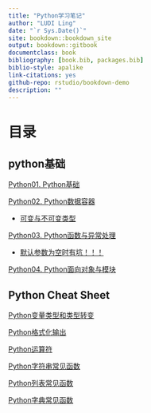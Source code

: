 ```yaml
--- 
title: "Python学习笔记"
author: "LUDI Ling"
date: "`r Sys.Date()`"
site: bookdown::bookdown_site
output: bookdown::gitbook
documentclass: book
bibliography: [book.bib, packages.bib]
biblio-style: apalike
link-citations: yes
github-repo: rstudio/bookdown-demo
description: ""
---
```


# 目录

## python基础

[Python01. Python基础](#PythonBase)

[Python02. Python数据容器](#PythonDataContainers)
  
  * [可变与不可变类型](#VariableAndInvariable)

[Python03. Python函数与异常处理](#PythonFunctionError)
 
  * [默认参数为空时有坑！！！](#DefaultParameterBug)

[Python04. Python面向对象与模块](#PythonObjectAndModuel)


## Python Cheat Sheet

[Python变量类型和类型转变](#PythonDataType)

[Python格式化输出](#FormattingOutPut)

[Python运算符](#PythonMathOperator)

[Python字符串常见函数](#StrBuildInFunctions)

[Python列表常见函数](#ListBuildInFunctions)

[Python字典常见函数](#DicBuildInFunctions)

